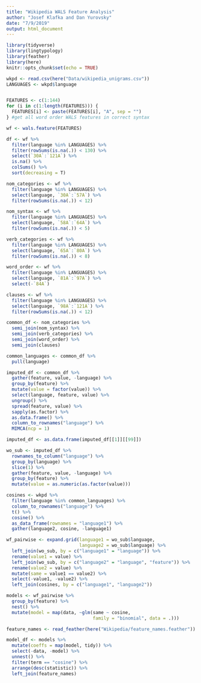 ```yaml
---
title: "Wikipedia WALS Feature Analysis"
author: "Josef Klafka and Dan Yurovsky"
date: "7/9/2019"
output: html_document
---
```


```r
library(tidyverse)
library(lingtypology)
library(feather)
library(here)
knitr::opts_chunk$set(echo = TRUE)
```

```r
wkpd <- read.csv(here("Data/wikipedia_unigrams.csv"))
LANGUAGES <- wkpd$language


FEATURES <- c(1:144)
for (i in c(1:length(FEATURES))) {
  FEATURES[i] <- paste(FEATURES[i], "A", sep = "")
} #get all word order WALS features in correct syntax

wf <- wals.feature(FEATURES)
```

```r
df <- wf %>% 
  filter(language %in% LANGUAGES) %>% 
  filter(rowSums(is.na(.)) < 130) %>% 
  select(`30A`:`121A`) %>% 
  is.na() %>% 
  colSums() %>% 
  sort(decreasing = T)
```

```r
nom_categories <- wf %>%
  filter(language %in% LANGUAGES) %>%
  select(language, `30A`:`57A`) %>%
  filter(rowSums(is.na(.)) < 12)

nom_syntax <- wf %>%
  filter(language %in% LANGUAGES) %>%
  select(language, `58A`:`64A`) %>%
  filter(rowSums(is.na(.)) < 5)

verb_categories <- wf %>%
  filter(language %in% LANGUAGES) %>%
  select(language, `65A`:`80A`) %>%
  filter(rowSums(is.na(.)) < 8)

word_order <- wf %>%
  filter(language %in% LANGUAGES) %>%
  select(language, `81A`:`97A`) %>%
  select(-`84A`)

clauses <- wf %>%
  filter(language %in% LANGUAGES) %>%
  select(language, `98A`:`121A`) %>%
  filter(rowSums(is.na(.)) < 12)

common_df <- nom_categories %>% 
  semi_join(nom_syntax) %>%
  semi_join(verb_categories) %>%
  semi_join(word_order) %>%
  semi_join(clauses) 

common_languages <- common_df %>%
  pull(language)
```

```r
imputed_df <- common_df %>% 
  gather(feature, value, -language) %>%
  group_by(feature) %>%
  mutate(value = factor(value)) %>%
  select(language, feature, value) %>%
  ungroup() %>% 
  spread(feature, value) %>% 
  sapply(as.factor) %>%
  as.data.frame() %>%
  column_to_rownames("language") %>%
  MIMCA(ncp = 1)

imputed_df <- as.data.frame(imputed_df[[1]][[99]]) 

wo_sub <- imputed_df %>% 
  rownames_to_column("language") %>%
  group_by(language) %>%
  slice(1) %>%
  gather(feature, value, -language) %>%
  group_by(feature) %>%
  mutate(value = as.numeric(as.factor(value)))

cosines <- wkpd %>%
  filter(language %in% common_languages) %>%
  column_to_rownames("language") %>%
  t() %>%
  cosine() %>%
  as_data_frame(rownames = "language1") %>%
  gather(language2, cosine, -language1)

wf_pairwise <- expand.grid(language1 = wo_sub$language,
                           language2 = wo_sub$language) %>%
  left_join(wo_sub, by = c("language1" = "language")) %>%
  rename(value1 = value) %>%
  left_join(wo_sub, by = c("language2" = "language", "feature")) %>%
  rename(value2 = value) %>%
  mutate(same = value1 == value2) %>%
  select(-value1, -value2) %>%
  left_join(cosines, by = c("language1", "language2"))

models <- wf_pairwise %>%
  group_by(feature) %>%
  nest() %>%
  mutate(model = map(data, ~glm(same ~ cosine, 
                                family = "binomial", data = .)))

feature_names <- read_feather(here("Wikipedia/feature_names.feather"))

model_df <- models %>%
  mutate(coeffs = map(model, tidy)) %>%
  select(-data, -model) %>%
  unnest() %>%
  filter(term == "cosine") %>%
  arrange(desc(statistic)) %>%
  left_join(feature_names)
```